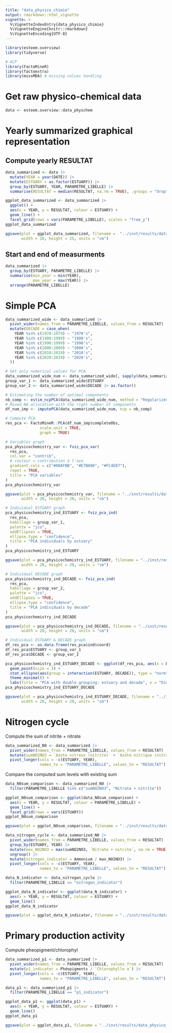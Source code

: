 ```yaml
---
title: "data_physico_chimie"
output: rmarkdown::html_vignette
vignette: >
  %\VignetteIndexEntry{data_physico_chimie}
  %\VignetteEngine{knitr::rmarkdown}
  %\VignetteEncoding{UTF-8}
---
```


```r
library(esteem.overview)
library(tidyverse)

# ACP
library(FactoMineR)
library(factoextra)
library(missMDA) # missing values handling
```

# Get raw physico-chemical data
```r
data <- esteem.overview::data_physchem
```

# Yearly summarized graphical representation

## Compute yearly RESULTAT
```r
data_summarized <- data |> 
  mutate(YEAR = year(DATE)) |> 
  mutate(ESTUARY = as.factor(ESTUARY)) |> 
  group_by(ESTUARY, YEAR, PARAMETRE_LIBELLE) |> 
  summarise(RESULTAT = median(RESULTAT, na.rm = TRUE), .groups = "drop")
```

```r
ggplot_data_summarized <- data_summarized |> 
  ggplot() +
  aes(x = YEAR, y = RESULTAT, colour = ESTUARY) +
  geom_line() +
  facet_grid(rows = vars(PARAMETRE_LIBELLE), scales = "free_y")
ggplot_data_summarized

ggsave(plot = ggplot_data_summarized, filename =  "../inst/results/data_physico_chemistry/ggplot_yearly_summarized_physiochem_parameters.jpg", 
       width = 10, height = 25, units = "cm")
```

## Start and end of measurments
```r
data_summarized |> 
  group_by(ESTUARY, PARAMETRE_LIBELLE) |> 
  summarise(min_year = min(YEAR),
            max_year = max(YEAR)) |> 
  arrange(PARAMETRE_LIBELLE)
```

# Simple PCA
```r
data_summarized_wide <- data_summarized |> 
  pivot_wider(names_from = PARAMETRE_LIBELLE, values_from = RESULTAT) |> 
  mutate(DECADE = case_when(
    YEAR %in% c(1970:1979) ~ "1970's",
    YEAR %in% c(1980:1989) ~ "1980's",
    YEAR %in% c(1990:1999) ~ "1990's",
    YEAR %in% c(2000:2009) ~ "2000's",
    YEAR %in% c(2010:2019) ~ "2010's",
    YEAR %in% c(2020:2029) ~ "2020's",
  ))
```

```r
# Get only numerical values for PCA
data_summarized_wide_num <- data_summarized_wide[, sapply(data_summarized_wide, is.numeric)]
group_var_1 <- data_summarized_wide$ESTUARY
group_var_2 <- data_summarized_wide$DECADE |> as.factor()

# Estimating the number of optimal components
nb_comp <- estim_ncpPCA(data_summarized_wide_num, method = "Regularized")$ncp
# Mixed NA allocation with the right number of components
df_num_imp <- imputePCA(data_summarized_wide_num, ncp = nb_comp)

# Compute PCA
res_pca <- FactoMineR::PCA(df_num_imp$completeObs,
               scale.unit = TRUE,
               graph = TRUE)
```


```r
# Variables graph
pca_physicochemistry_var <- fviz_pca_var(
  res_pca,
  col.var = "contrib",
  # couleur = contribution à l'axe
  gradient.cols = c("#00AFBB", "#E7B800", "#FC4E07"),
  repel = TRUE,
  title = "PCA variables"
)
pca_physicochemistry_var

ggsave(plot = pca_physicochemistry_var, filename = "../inst/results/data_physico_chemistry/PCA/ggplot_PCA_variables.jpg", 
       width = 20, height = 20, units = "cm")
```


```r
# Individual ESTUARY graph
pca_physicochemistry_ind_ESTUARY <- fviz_pca_ind(
  res_pca,
  habillage = group_var_1, 
  palette = "jco",
  addEllipses = TRUE, 
  ellipse.type = "confidence",
  title = "PCA individuals by estuary"
)
pca_physicochemistry_ind_ESTUARY

ggsave(plot = pca_physicochemistry_ind_ESTUARY, filename = "../inst/results/data_physico_chemistry/PCA/ggplot_PCA_ind_estuary.jpg", 
       width = 20, height = 20, units = "cm")
```


```r
# Individual DECADE graph
pca_physicochemistry_ind_DECADE <- fviz_pca_ind(
  res_pca,
  habillage = group_var_2, 
  palette = "jco",
  addEllipses = TRUE, 
  ellipse.type = "confidence",
  title = "PCA individuals by decade"
)
pca_physicochemistry_ind_DECADE

ggsave(plot = pca_physicochemistry_ind_DECADE, filename = "../inst/results/data_physico_chemistry/PCA/ggplot_PCA_ind_decade.jpg", 
       width = 20, height = 20, units = "cm")
```

```r
# Individual ESTUARY & DECADE graph
df_res_pca <- as.data.frame(res_pca$ind$coord)
df_res_pca$ESTUARY <- group_var_1
df_res_pca$DECADE <- group_var_2

pca_physicochemistry_ind_ESTUARY_DECADE <- ggplot(df_res_pca, aes(x = Dim.1, y = Dim.2, color = ESTUARY, shape = DECADE)) +
  geom_point(size = 3) +
  stat_ellipse(aes(group = interaction(ESTUARY, DECADE)), type = "norm", linetype = 2) +
  theme_minimal() +
  labs(title = "PCA with double grouping: estuary and decade", x = "Dim 1", y = "Dim 2")
pca_physicochemistry_ind_ESTUARY_DECADE

ggsave(plot = pca_physicochemistry_ind_ESTUARY_DECADE, filename = "../inst/results/data_physico_chemistry/PCA/ggplot_PCA_ind_estuary_decade.jpg", 
       width = 20, height = 20, units = "cm")
```



# Nitrogen cycle

Compute the sum of nitrite + nitrate
```r
data_summarized_N0 <- data_summarized |> 
  pivot_wider(names_from = PARAMETRE_LIBELLE, values_from = RESULTAT) |> 
  mutate(sumNO2NO3 = `Azote nitreux (nitrite)` + `Azote nitrique (nitrate)`) |> 
  pivot_longer(cols = -c(ESTUARY, YEAR), 
               names_to = "PARAMETRE_LIBELLE", values_to = "RESULTAT")
```

Compare the computed sum levels with existing sum
```r
data_N0sum_comparison <- data_summarized_N0 |> 
  filter(PARAMETRE_LIBELLE %in% c("sumNO2NO3", "Nitrate + nitrite"))

ggplot_N0sum_comparison <- ggplot(data_N0sum_comparison) +
  aes(x = YEAR, y = RESULTAT, colour = PARAMETRE_LIBELLE) +
  geom_line() +
  facet_grid(rows = vars(ESTUARY))
ggplot_N0sum_comparison

ggsave(plot = ggplot_N0sum_comparison, filename = "../inst/results/data_physico_chemistry/ggplot_nitrogen_sum_comparison.jpg",width = 15, height = 10, units = "cm")
```


```r
data_nitrogen_cycle <- data_summarized_N0 |> 
  pivot_wider(names_from = PARAMETRE_LIBELLE, values_from = RESULTAT) |> 
  group_by(ESTUARY, YEAR) |> 
  mutate(max_NO2NO3 = max(sumNO2NO3, `Nitrate + nitrite`, na.rm = TRUE)) |> 
  ungroup() |> 
  mutate(nitrogen_indicator = Ammonium / max_NO2NO3) |> 
  pivot_longer(cols = -c(ESTUARY, YEAR), 
               names_to = "PARAMETRE_LIBELLE", values_to = "RESULTAT")

data_N_indicator <- data_nitrogen_cycle |> 
  filter(PARAMETRE_LIBELLE == "nitrogen_indicator")

ggplot_data_N_indicator <- ggplot(data_N_indicator) +
  aes(x = YEAR, y = RESULTAT, colour = ESTUARY) +
  geom_line()
ggplot_data_N_indicator

ggsave(plot = ggplot_data_N_indicator, filename = "../inst/results/data_physico_chemistry/ggplot_nitrogen_cycle_indicator.jpg",width = 15, height = 10, units = "cm")
```

# Primary production activity

Compute pheopigment/chlorophyl

```r
data_summarized_p1 <- data_summarized |> 
  pivot_wider(names_from = PARAMETRE_LIBELLE, values_from = RESULTAT) |> 
  mutate(p1_indicator = Phéopigments / `Chlorophylle a`) |> 
  pivot_longer(cols = -c(ESTUARY, YEAR), 
               names_to = "PARAMETRE_LIBELLE", values_to = "RESULTAT")

data_p1 <- data_summarized_p1 |> 
  filter(PARAMETRE_LIBELLE == "p1_indicator")

ggplot_data_p1 <- ggplot(data_p1) +
  aes(x = YEAR, y = RESULTAT, colour = ESTUARY) +
  geom_line()
ggplot_data_p1

ggsave(plot = ggplot_data_p1, filename = "../inst/results/data_physico_chemistry/ggplot_primary_prod.jpg",width = 15, height = 10, units = "cm")
```


